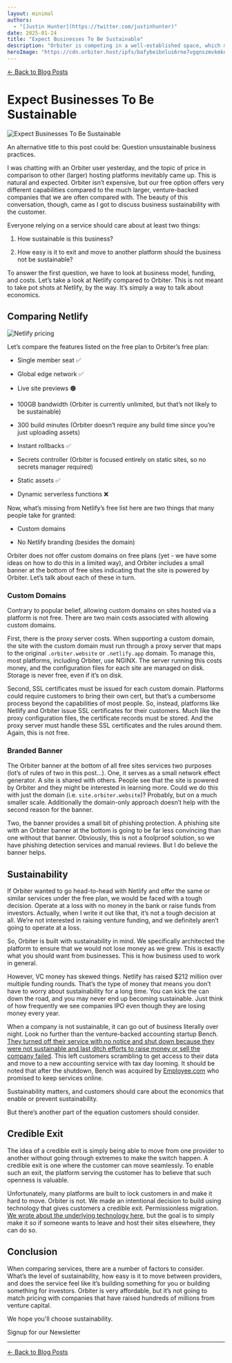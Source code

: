 ```yaml
---
layout: minimal
authors:
  - "[Justin Hunter](https://twitter.com/justinhunter)"
date: 2025-01-24
title: "Expect Businesses To Be Sustainable"
description: "Orbiter is competing in a well-established space, which means we have to be affordable while maintaining sustainability."
heroImage: "https://cdn.orbiter.host/ipfs/bafybeibnlus6rne7vgqnszmvkmkuvkfhlcdakxgpjvvrqlt2cy667xbium?img-width=750"
---
```



[← Back to Blog Posts](/blog)

# Expect Businesses To Be Sustainable

![Expect Businesses To Be Sustainable](https://cdn.orbiter.host/ipfs/bafybeibnlus6rne7vgqnszmvkmkuvkfhlcdakxgpjvvrqlt2cy667xbium?img-width=750)

An alternative title to this post could be: Question unsustainable business practices.

I was chatting with an Orbiter user yesterday, and the topic of price in comparison to other (larger) hosting platforms inevitably came up. This is natural and expected. Orbiter isn’t expensive, but our free option offers very different capabilities compared to the much larger, venture-backed companies that we are often compared with. The beauty of this conversation, though, came as I got to discuss business sustainability with the customer.

Everyone relying on a service should care about at least two things:

1.  How sustainable is this business?

2.  How easy is it to exit and move to another platform should the business not be sustainable?


To answer the first question, we have to look at business model, funding, and costs. Let’s take a look at Netlify compared to Orbiter. This is not meant to take pot shots at Netlify, by the way. It’s simply a way to talk about economics.

## Comparing Netlify

![Netlify pricing](https://cdn.orbiter.host/ipfs/bafybeiaaadlrx4jrnir5lnltqplb4fklcczqxgudnemqtqt3ycn7tisiiy)

Let’s compare the features listed on the free plan to Orbiter’s free plan:

*   Single member seat ✅

*   Global edge network ✅

*   Live site previews 🟠

*   100GB bandwidth (Orbiter is currently unlimited, but that’s not likely to be sustainable)

*   300 build minutes (Orbiter doesn’t require any build time since you’re just uploading assets)

*   Instant rollbacks ✅

*   Secrets controller (Orbiter is focused entirely on static sites, so no secrets manager required)

*   Static assets ✅

*   Dynamic serverless functions ❌


Now, what’s missing from Netlify’s free list here are two things that many people take for granted:

*   Custom domains

*   No Netlify branding (besides the domain)


Orbiter does not offer custom domains on free plans (yet - we have some ideas on how to do this in a limited way), and Orbiter includes a small banner at the bottom of free sites indicating that the site is powered by Orbiter. Let’s talk about each of these in turn.

### Custom Domains

Contrary to popular belief, allowing custom domains on sites hosted via a platform is not free. There are two main costs associated with allowing custom domains.

First, there is the proxy server costs. When supporting a custom domain, the site with the custom domain must run through a proxy server that maps to the original `.orbiter.website` or `.netlify.app` domain. To manage this, most platforms, including Orbiter, use NGINX. The server running this costs money, and the configuration files for each site are managed on disk. Storage is never free, even if it’s on disk.

Second, SSL certificates must be issued for each custom domain. Platforms could require customers to bring their own cert, but that’s a cumbersome process beyond the capabilities of most people. So, instead, platforms like Netlify and Orbiter issue SSL certificates for their customers. Much like the proxy configuration files, the certificate records must be stored. And the proxy server must handle these SSL certificates and the rules around them. Again, this is not free.

### Branded Banner

The Orbiter banner at the bottom of all free sites services two purposes (lot’s of rules of two in this post…). One, it serves as a small network effect generator. A site is shared with others. People see that the site is powered by Orbiter and they might be interested in learning more. Could we do this with just the domain (i.e. `site.orbiter.website`)? Probably, but on a much smaller scale. Additionally the domain-only approach doesn’t help with the second reason for the banner.

Two, the banner provides a small bit of phishing protection. A phishing site with an Orbiter banner at the bottom is going to be far less convincing than one without that banner. Obviously, this is not a foolproof solution, so we have phishing detection services and manual reviews. But I do believe the banner helps.

## Sustainability

If Orbiter wanted to go head-to-head with Netlify and offer the same or similar services under the free plan, we would be faced with a tough decision. Operate at a loss with no money in the bank or raise funds from investors. Actually, when I write it out like that, it’s not a tough decision at all. We’re not interested in raising venture funding, and we definitely aren’t going to operate at a loss.

So, Orbiter is built with sustainability in mind. We specifically architected the platform to ensure that we would not lose money as we grew. This is exactly what you should want from businesses. This is how business used to work in general.

However, VC money has skewed things. Netlify has raised $212 million over multiple funding rounds. That’s the type of money that means you don’t have to worry about sustainability for a long time. You can kick the can down the road, and you may never end up becoming sustainable. Just think of how frequently we see companies IPO even though they are losing money every year.

When a company is not sustainable, it can go out of business literally over night. Look no further than the venture-backed accounting startup Bench. [They turned off their service with no notice and shut down because they were not sustainable and last ditch efforts to raise money or sell the company failed](https://techcrunch.com/2025/01/03/inside-the-wild-fall-and-last-minute-revival-of-bench-the-vc-backed-accounting-startup-that-imploded-over-the-holidays/). This left customers scrambling to get access to their data and move to a new accounting service with tax day looming. It should be noted that after the shutdown, Bench was acquired by [Employee.com](http://Employee.com) who promised to keep services online.

Sustainability matters, and customers should care about the economics that enable or prevent sustainability.

But there’s another part of the equation customers should consider.

## Credible Exit

The idea of a credible exit is simply being able to move from one provider to another without going through extremes to make the switch happen. A credible exit is one where the customer can move seamlessly. To enable such an exit, the platform serving the customer has to believe that such openness is valuable.

Unfortunately, many platforms are built to lock customers in and make it hard to move. Orbiter is not. We made an intentional decision to build using technology that gives customers a credible exit. Permissionless migration. [We wrote about the underlying technology here](https://orbiter.host/blog/how-we-use-blockchain-behind-the-scenes), but the goal is to simply make it so if someone wants to leave and host their sites elsewhere, they can do so.

## Conclusion

When comparing services, there are a number of factors to consider. What’s the level of sustainability, how easy is it to move between providers, and does the service feel like it’s building something for you or building something for investors. Orbiter is very affordable, but it’s not going to match pricing with companies that have raised hundreds of millions from venture capital.

We hope you'll choose sustainability.

<div className="flex items-center flex-col gap-2 justify-center">
	<p className="font-bold">Signup for our Newsletter</p>
	<NewsletterForm />
</div>

---

[← Back to Blog Posts](/blog)
